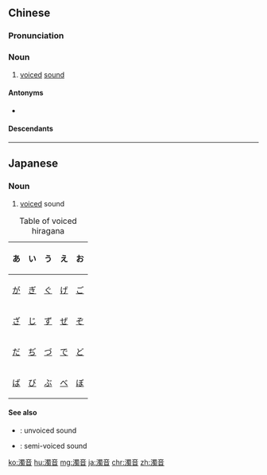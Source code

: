 {{also|浊音}}
==Chinese==
{{zh-forms|s=浊音}}

===Pronunciation===
{{zh-pron
|m=zhuóyīn
|c=zuk6 jam1
|cat=n
}}

===Noun===
{{zh-noun}}

# {{lb|zh|phonetics}} [[voiced]] [[sound]]

====Antonyms====
* {{zh-l|清音}}

====Descendants====
{{CJKV||だくおん|탁음|trọc âm}}

----

==Japanese==
{{ja-kanjitab|だく|おん|yomi=o}}

===Noun===
{{ja-noun|だくおん}}

# [[voiced]] sound

{| class="wikitable Jpan" style="margin:auto"
|+ Table of voiced hiragana
!あ || い || う || え || お
|-
|[[が]] || [[ぎ]] || [[ぐ]] || [[げ]] || [[ご]]
|-
|[[ざ]] || [[じ]] || [[ず]] || [[ぜ]] || [[ぞ]]
|-
|[[だ]] || [[ぢ]] || [[づ]] || [[で]] || [[ど]]
|-
|[[ば]] || [[び]] || [[ぶ]] || [[べ]] || [[ぼ]]
|}

====See also====
* {{ja-r|清音|せいおん}}: unvoiced sound
* {{ja-r|半濁音|はんだくおん}}: semi-voiced sound

[[ko:濁音]]
[[hu:濁音]]
[[mg:濁音]]
[[ja:濁音]]
[[chr:濁音]]
[[zh:濁音]]